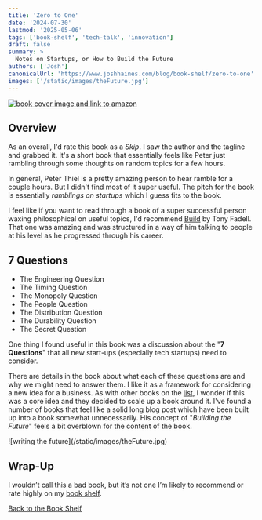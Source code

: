 ```yaml
---
title: 'Zero to One'
date: '2024-07-30'
lastmod: '2025-05-06'
tags: ['book-shelf', 'tech-talk', 'innovation']
draft: false
summary: >
  Notes on Startups, or How to Build the Future
authors: ['Josh']
canonicalUrl: 'https://www.joshhaines.com/blog/book-shelf/zero-to-one'
images: ['/static/images/theFuture.jpg']
---
```


<div className="mx-auto w-1/3">
  <a href="https://www.amazon.com/Zero-One-Notes-Startups-Future/dp/0804139296">
    <img
      alt="book cover image and link to amazon"
      src="https://m.media-amazon.com/images/I/31Dj0fQiqYL._SY445_SX342_PQ88_.jpg"
    />
  </a>
</div>

## Overview

As an overall, I'd rate this book as a _Skip_. I saw the author and the tagline and grabbed it. It's a short book that essentially feels like Peter just rambling through some thoughts on random topics for a few hours.

In general, Peter Thiel is a pretty amazing person to hear ramble for a couple hours. But I didn't find most of it super useful. The pitch for the book is essentially _ramblings on startups_ which I guess fits to the book.

I feel like if you want to read through a book of a super successful person waxing philosophical on useful topics, I'd recommend [Build](/blog/book-shelf/build) by Tony Fadell. That one was amazing and was structured in a way of him talking to people at his level as he progressed through his career.

## 7 Questions

- The Engineering Question
- The Timing Question
- The Monopoly Question
- The People Question
- The Distribution Question
- The Durability Question
- The Secret Question

One thing I found useful in this book was a discussion about the "**7 Questions**" that all new start-ups (especially tech startups) need to consider.

There are details in the book about what each of these questions are and why we might need to answer them. I like it as a framework for considering a new idea for a business. As with other
books on the [list](/blog/book-shelf), I wonder if this was a core idea and they decided to scale up a book around it. I've found a number of books that feel like a solid long blog post
which have been built up into a book somewhat unnecessarily.  His concept of "_Building the Future_" feels a bit overblown for the content of the book.

<div className="-mx-2 flex flex-wrap justify-center overflow-hidden xl:-mx-2">
  <div className="my-1 w-full overflow-hidden px-2 xl:my-1 xl:w-3/4 xl:px-2">
    ![writing the future](/static/images/theFuture.jpg)
  </div>
</div>

## Wrap-Up

I wouldn’t call this a bad book, but it’s not one I’m likely to recommend or rate highly on my [book shelf](blog/book-shelf).

[Back to the Book Shelf](/blog/book-shelf)
